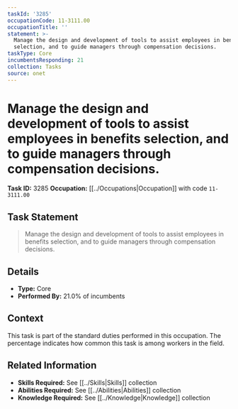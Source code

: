 ```yaml
---
taskId: '3285'
occupationCode: 11-3111.00
occupationTitle: ''
statement: >-
  Manage the design and development of tools to assist employees in benefits
  selection, and to guide managers through compensation decisions.
taskType: Core
incumbentsResponding: 21
collection: Tasks
source: onet
---
```

# Manage the design and development of tools to assist employees in benefits selection, and to guide managers through compensation decisions.

**Task ID:** 3285
**Occupation:** [[../Occupations|Occupation]] with code `11-3111.00`

## Task Statement

> Manage the design and development of tools to assist employees in benefits selection, and to guide managers through compensation decisions.

## Details

- **Type:** Core
- **Performed By:** 21.0% of incumbents

## Context

This task is part of the standard duties performed in this occupation. The percentage indicates how common this task is among workers in the field.

## Related Information

- **Skills Required:** See [[../Skills|Skills]] collection
- **Abilities Required:** See [[../Abilities|Abilities]] collection
- **Knowledge Required:** See [[../Knowledge|Knowledge]] collection

